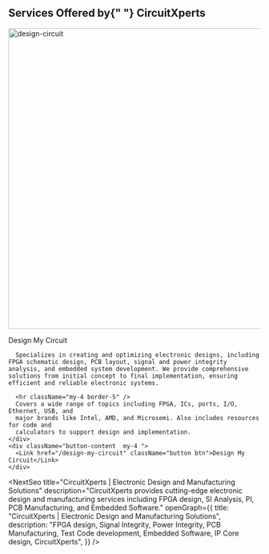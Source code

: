 <HomePageStyle>
<div className="carosel-banner">
  <div className="banner-image">
    <Carousel />
  </div>
</div>
<TestCarousel />

<div className="home-content site-container">
  <div className="service-className mt-4 ">
    <h2 className="pb-2 fw-bold h1 text-orange">
      Services Offered by{" "}
      <span className="gradient-text fw-bolder">CircuitXperts</span>
    </h2>
    <ServiceCards />
  </div>

  <div className="design-circuit d-flex flex-column align-content-end text-center bg-primary text-white px-3 mb-3">
    <div className="image-content d-flex justify-content-center mt-4 mb-2">
      <img src="/images/Slide+4.jpg" alt="design-circuit" width="600" />
    </div>
    <div className="content">
      <p className="fw-bold h3 py-3">Design My Circuit</p>

      Specializes in creating and optimizing electronic designs, including FPGA schematic design, PCB layout, signal and power integrity analysis, and embedded system development. We provide comprehensive solutions from initial concept to final implementation, ensuring efficient and reliable electronic systems.

      <hr className="my-4 border-5" />
      Covers a wide range of topics including FPGA, ICs, ports, I/O, Ethernet, USB, and
      major brands like Intel, AMD, and Microsemi. Also includes resources for code and
      calculators to support design and implementation.
    </div>
    <div className="button-content  my-4 ">
      <Link href="/design-my-circuit" className="button btn">Design My Circuit</Link>
    </div>

  </div>
</div>

</HomePageStyle>

<NextSeo
  title="CircuitXperts | Electronic Design and Manufacturing Solutions"
  description="CircuitXperts provides cutting-edge electronic design and manufacturing services including FPGA design, SI Analysis, PI, PCB Manufacturing, and Embedded Software."
  openGraph={{
    title: "CircuitXperts | Electronic Design and Manufacturing Solutions",
    description:
      "FPGA design, Signal Integrity, Power Integrity, PCB Manufacturing, Test Code development, Embedded Software, IP Core design, CircuitXperts",
  }}
/>


